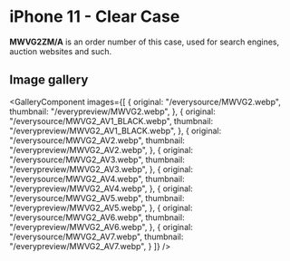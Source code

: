 
# iPhone 11  - Clear Case

<Callout type='info' emoji='👉🏻'>**MWVG2ZM/A** is an order number of this case, used for search engines, auction websites and such.</Callout>

## Image gallery

<GalleryComponent
    images={[
      {
        original: "/everysource/MWVG2.webp",
        thumbnail: "/everypreview/MWVG2.webp",
      },
      {
        original: "/everysource/MWVG2_AV1_BLACK.webp",
        thumbnail: "/everypreview/MWVG2_AV1_BLACK.webp",
      },
      {
        original: "/everysource/MWVG2_AV2.webp",
        thumbnail: "/everypreview/MWVG2_AV2.webp",
      },
      {
        original: "/everysource/MWVG2_AV3.webp",
        thumbnail: "/everypreview/MWVG2_AV3.webp",
      },
      {
        original: "/everysource/MWVG2_AV4.webp",
        thumbnail: "/everypreview/MWVG2_AV4.webp",
      },
      {
        original: "/everysource/MWVG2_AV5.webp",
        thumbnail: "/everypreview/MWVG2_AV5.webp",
      },
      {
        original: "/everysource/MWVG2_AV6.webp",
        thumbnail: "/everypreview/MWVG2_AV6.webp",
      },
      {
        original: "/everysource/MWVG2_AV7.webp",
        thumbnail: "/everypreview/MWVG2_AV7.webp",
      }
    ]}
  />
